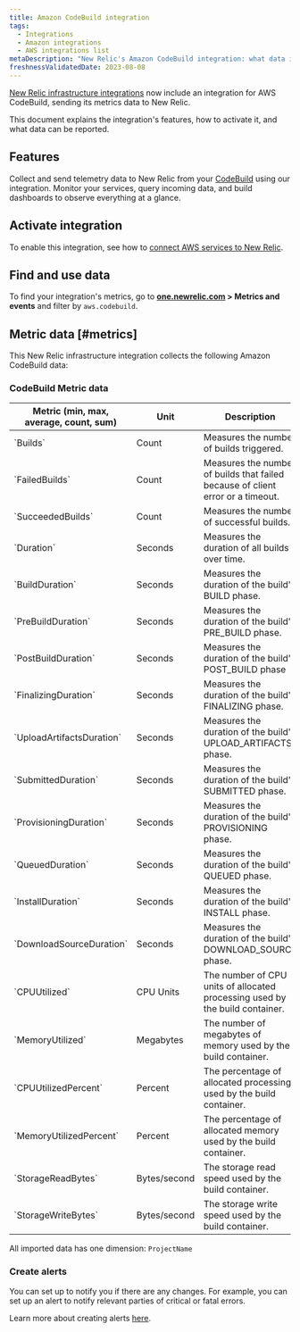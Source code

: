 ```yaml
---
title: Amazon CodeBuild integration
tags:
  - Integrations
  - Amazon integrations
  - AWS integrations list
metaDescription: "New Relic's Amazon CodeBuild integration: what data it reports and how to enable it."
freshnessValidatedDate: 2023-08-08
---
```


[New Relic infrastructure integrations](/docs/infrastructure/integrations-getting-started/getting-started/introduction-infrastructure-integrations) now include an integration for AWS CodeBuild, sending its metrics data to New Relic.

This document explains the integration's features, how to activate it, and what data can be reported.

## Features

Collect and send telemetry data to New Relic from your [CodeBuild](https://aws.amazon.com/codebuild/) using our integration. Monitor your services, query incoming data, and build dashboards to observe everything at a glance.

## Activate integration

To enable this integration, see how to [connect AWS services to New Relic](/docs/infrastructure/amazon-integrations/connect/aws-metric-stream-setup/).

## Find and use data

To find your integration's metrics, go to **[one.newrelic.com](https://one.newrelic.com/all-capabilities) > Metrics and events** and filter by `aws.codebuild`.

## Metric data [#metrics]

This New Relic infrastructure integration collects the following Amazon CodeBuild data:

### CodeBuild Metric data
<table>
   <thead>
      <tr>
         <th style={{ width: "220px" }}>
         Metric (min, max, average, count, sum)  
         </th>
         <th>
            Unit  
         </th>
         <th>
            Description
         </th>
      </tr>
   </thead>
   <tbody>
      <tr>
         <td>
            `Builds`
         </td>
         <td>
            Count
         </td>
         <td>
            Measures the number of builds triggered.
         </td>
      </tr>
      <tr>
         <td>
            `FailedBuilds`
         </td>
         <td>
            Count
         </td>
         <td>
            Measures the number of builds that failed because of client error or a timeout.
         </td>
      </tr>
      <tr>
         <td>
            `SucceededBuilds`
         </td>
         <td>
            Count
         </td>
         <td>
            Measures the number of successful builds.
         </td>
      </tr>
      <tr>
         <td>
            `Duration`
         </td>
         <td>
            Seconds
         </td>
         <td>
            Measures the duration of all builds over time.
         </td>
      </tr>
      <tr>
         <td>
            `BuildDuration`
         </td>
         <td>
            Seconds
         </td>
         <td>
            Measures the duration of the build's BUILD phase.
         </td>
      </tr>
      <tr>
         <td>
            `PreBuildDuration`
         </td>
         <td>
            Seconds
         </td>
         <td>
            Measures the duration of the build's PRE_BUILD phase.
         </td>
      </tr>
      <tr>
         <td>
            `PostBuildDuration`
         </td>
         <td>
            Seconds
         </td>
         <td>
            Measures the duration of the build's POST_BUILD phase
         </td>
      </tr>
      <tr>
         <td>
            `FinalizingDuration`
         </td>
         <td>
            Seconds
         </td>
         <td>
            Measures the duration of the build's FINALIZING phase.
         </td>
      </tr>
      <tr>
         <td>
            `UploadArtifactsDuration`
         </td>
         <td>
            Seconds
         </td>
         <td>
            Measures the duration of the build's UPLOAD_ARTIFACTS phase.
         </td>
      </tr>
      <tr>
         <td>
            `SubmittedDuration`
         </td>
         <td>
            Seconds
         </td>
         <td>
            Measures the duration of the build's SUBMITTED phase.
         </td>
      </tr>
      <tr>
         <td>
            `ProvisioningDuration`
         </td>
         <td>
            Seconds
         </td>
         <td>
            Measures the duration of the build's PROVISIONING phase.
         </td>
      </tr>
      <tr>
         <td>
            `QueuedDuration`
         </td>
         <td>
            Seconds
         </td>
         <td>
            Measures the duration of the build's QUEUED phase.
         </td>
      </tr>
      <tr>
         <td>
            `InstallDuration`
         </td>
         <td>
            Seconds
         </td>
         <td>
            Measures the duration of the build's INSTALL phase.
         </td>
      </tr>
      <tr>
         <td>
            `DownloadSourceDuration`
         </td>
         <td>
            Seconds
         </td>
         <td>
            Measures the duration of the build's DOWNLOAD_SOURCE phase.
         </td>
      </tr>
      <tr>
         <td>
            `CPUUtilized`
         </td>
         <td>
            CPU Units
         </td>
         <td>
            The number of CPU units of allocated processing used by the build container.
         </td>
      </tr>
      <tr>
         <td>
            `MemoryUtilized`
         </td>
         <td>
            Megabytes
         </td>
         <td>
            The number of megabytes of memory used by the build container.
         </td>
      </tr>
      <tr>
         <td>
            `CPUUtilizedPercent`
         </td>
         <td>
            Percent
         </td>
         <td>
            The percentage of allocated processing used by the build container.
         </td>
      </tr>
      <tr>
         <td>
            `MemoryUtilizedPercent`
         </td>
         <td>
            Percent
         </td>
         <td>
            The percentage of allocated memory used by the build container.
         </td>
      </tr>
      <tr>
         <td>
            `StorageReadBytes`
         </td>
         <td>
            Bytes/second
         </td>
         <td>
            The storage read speed used by the build container.
         </td>
      </tr>
      <tr>
         <td>
            `StorageWriteBytes`
         </td>
         <td>
            Bytes/second
         </td>
         <td>
            The storage write speed used by the build container.
         </td>
      </tr>
   </tbody>
</table>

All imported data has one dimension: `ProjectName`

### Create alerts

You can set up <InlinePopover type="alerts" /> to notify you if there are any changes. For example, you can set up an alert to notify relevant parties of critical or fatal errors.

Learn more about creating alerts [here](/docs/alerts-applied-intelligence/new-relic-alerts/learn-alerts/introduction-alerts/).
